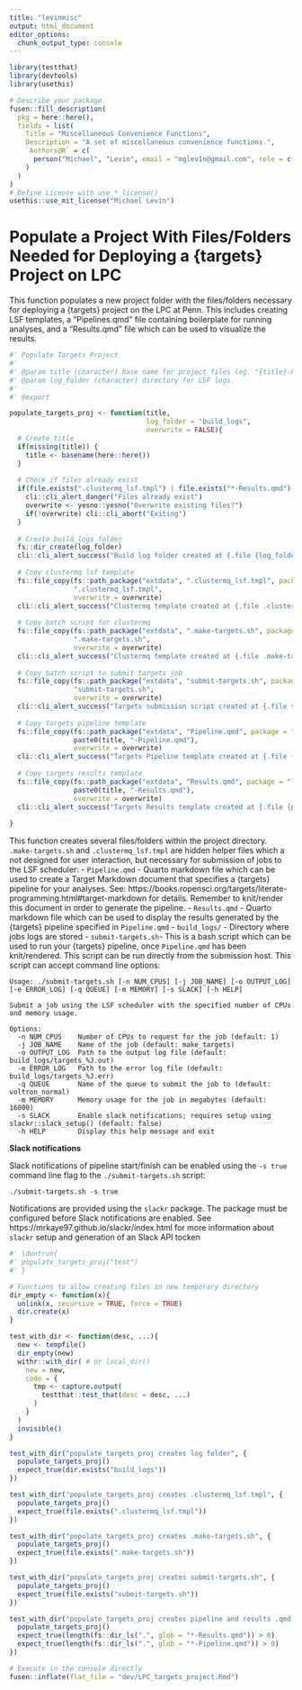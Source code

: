 ```yaml
---
title: "levinmisc"
output: html_document
editor_options: 
  chunk_output_type: console
---
```


<!-- 
Run this 'development' chunk

Store every call to library() that you need to run chunks line by line, as in a classical Rmd for analysis
-->

```r
library(testthat)
library(devtools)
library(usethis)
```

<!--
# Description of your package

This will fill the description of your package.
Fill and run the content of this chunk, before anything else. 

Note: when you will use other flat templates, this part will be in a separate file. Do not be surprised!
--> 

```r
# Describe your package
fusen::fill_description(
  pkg = here::here(),
  fields = list(
    Title = "Miscellaneous Convenience Functions",
    Description = "A set of miscellaneous convenience functions.",
    `Authors@R` = c(
      person("Michael", "Levin", email = "mglev1n@gmail.com", role = c("aut", "cre"))
    )
  )
)
# Define License with use_*_license()
usethis::use_mit_license("Michael Levin")
```

# Populate a Project With Files/Folders Needed for Deploying a {targets} Project on LPC

This function populates a new project folder with the files/folders necessary for deploying a {targets} project on the LPC at Penn. This includes creating LSF templates, a "Pipelines.qmd" file containing boilerplate for running analyses, and a "Results.qmd" file which can be used to visualize the results.

```r

#' Populate Targets Project
#'
#' @param title (character) base name for project files (eg. "{title}-Pipeline.qmd" and "{title}-Results.qmd")
#' @param log_folder (character) directory for LSF logs.
#'
#' @export

populate_targets_proj <- function(title,
                                  log_folder = "build_logs",
                                  overwrite = FALSE){
  # Create title
  if(missing(title)) {
    title <- basename(here::here())
  }
  
  # Check if files already exist
  if(file.exists(".clustermq_lsf.tmpl") | file.exists("*-Results.qmd") | file.exists("*-Pipeline.qmd")) {
    cli::cli_alert_danger("Files already exist")
    overwrite <- yesno::yesno("Overwrite existing files?")
    if(!overwrite) cli::cli_abort("Exiting")
  }
  
  # Create build_logs folder
  fs::dir_create(log_folder)
  cli::cli_alert_success("Build log folder created at {.file {log_folder}}")
  
  # Copy clustermq lsf template
  fs::file_copy(fs::path_package("extdata", ".clustermq_lsf.tmpl", package = "levinmisc"), 
                ".clustermq_lsf.tmpl", 
                overwrite = overwrite)
  cli::cli_alert_success("Clustermq template created at {.file .clustermq_lsf.tmpl}")
  
  # Copy batch script for clustermq
  fs::file_copy(fs::path_package("extdata", ".make-targets.sh", package = "levinmisc"), 
                ".make-targets.sh", 
                overwrite = overwrite)
  cli::cli_alert_success("Clustermq template created at {.file .make-targets.sh}")
  
  # Copy batch script to submit targets job
  fs::file_copy(fs::path_package("extdata", "submit-targets.sh", package = "levinmisc"), 
                "submit-targets.sh", 
                overwrite = overwrite)
  cli::cli_alert_success("Targets submission script created at {.file submit-targets.sh}")
  
  # Copy targets pipeline template
  fs::file_copy(fs::path_package("extdata", "Pipeline.qmd", package = "levinmisc"), 
                paste0(title, "-Pipeline.qmd"),
                overwrite = overwrite)
  cli::cli_alert_success("Targets Pipeline template created at {.file {paste0(title, '-Pipeline.qmd')}}")
  
  # Copy targets results template
  fs::file_copy(fs::path_package("extdata", "Results.qmd", package = "levinmisc"), 
                paste0(title, "-Results.qmd"),
                overwrite = overwrite)
  cli::cli_alert_success("Targets Results template created at {.file {paste0(title, '-Results.qmd')}}")
  
}
```

<!--
Here is an example on how to use the function.
This should be a reproducible and working example
-->

This function creates several files/folders within the project directory. `.make-targets.sh` and `.clustermq_lsf.tmpl` are hidden helper files which a not designed for user interaction, but necessary for submission of jobs to the LSF scheduler:
  - `Pipeline.qmd` - Quarto markdown file which can be used to create a Target Markdown document that specifies a {targets} pipeline for your analyses. See: https://books.ropensci.org/targets/literate-programming.html#target-markdown for details. Remember to knit/render this document in order to generate the pipeline.
  - `Results.qmd` - Quarto markdown file which can be used to display the results generated by the {targets} pipeline specified in `Pipeline.qmd`
  - `build_logs/` - Directory where jobs logs are stored
  - `submit-targets.sh`- This is a bash script which can be used to run your {targets} pipeline, once `Pipeline.qmd` has been knit/rendered. This script can be run directly from the submission host. This script can accept command line options:
  
```
Usage: ./submit-targets.sh [-n NUM_CPUS] [-j JOB_NAME] [-o OUTPUT_LOG] [-e ERROR_LOG] [-q QUEUE] [-m MEMORY] [-s SLACK] [-h HELP]

Submit a job using the LSF scheduler with the specified number of CPUs and memory usage.

Options:
  -n NUM_CPUS    Number of CPUs to request for the job (default: 1)
  -j JOB_NAME    Name of the job (default: make_targets)
  -o OUTPUT_LOG  Path to the output log file (default: build_logs/targets_%J.out)
  -e ERROR_LOG   Path to the error log file (default: build_logs/targets_%J.err)
  -q QUEUE       Name of the queue to submit the job to (default: voltron_normal)
  -m MEMORY      Memory usage for the job in megabytes (default: 16000)
  -s SLACK       Enable slack notifications; requires setup using slackr::slack_setup() (default: false)
  -h HELP        Display this help message and exit
```

**Slack notifications**

Slack notifications of pipeline start/finish can be enabled using the `-s true` command line flag to the `./submit-targets.sh` script:

```
./submit-targets.sh -s true
```

Notifications are provided using the `slackr` package. The package must be configured before Slack notifications are enabled. See https://mrkaye97.github.io/slackr/index.html for more information about `slackr` setup and generation of an Slack API tocken

```r
#' \dontrun{
#' populate_targets_proj("test")
#' }
```

<!--
Here are some unit tests to verify the function works as expected.
-->

```r
# Functions to allow creating files in new temporary directory
dir_empty <- function(x){
  unlink(x, recursive = TRUE, force = TRUE)
  dir.create(x)
}

test_with_dir <- function(desc, ...){
  new <- tempfile()
  dir_empty(new)
  withr::with_dir( # or local_dir()
    new = new,
    code = {
      tmp <- capture.output(
        testthat::test_that(desc = desc, ...)
      )
    }
  )
  invisible()
}

test_with_dir("populate_targets_proj creates log folder", {
  populate_targets_proj()
  expect_true(dir.exists("build_logs"))
})

test_with_dir("populate_targets_proj creates .clustermq_lsf.tmpl", {
  populate_targets_proj()
  expect_true(file.exists(".clustermq_lsf.tmpl"))
})

test_with_dir("populate_targets_proj creates .make-targets.sh", {
  populate_targets_proj()
  expect_true(file.exists(".make-targets.sh"))
})

test_with_dir("populate_targets_proj creates submit-targets.sh", {
  populate_targets_proj()
  expect_true(file.exists("submit-targets.sh"))
})

test_with_dir("populate_targets_proj creates pipeline and results .qmd templates", {
  populate_targets_proj()
  expect_true(length(fs::dir_ls(".", glob = "*-Results.qmd")) > 0)
  expect_true(length(fs::dir_ls(".", glob = "*-Pipeline.qmd")) > 0)
})
```

<!-- 
# Inflate your package

You're one inflate from paper to box.
Build your package from this very Rmd using `fusen::inflate()` 
-->


```r
# Execute in the console directly
fusen::inflate(flat_file = "dev/LPC_targets_project.Rmd")
```

<!-- 
- Verify your `"DESCRIPTION"` file has been updated
- Verify your function is in `"R/"` directory
- Verify your test is in `"tests/testthat/"` directory
- Verify this Rmd appears in `"vignettes/"` directory 
-->
